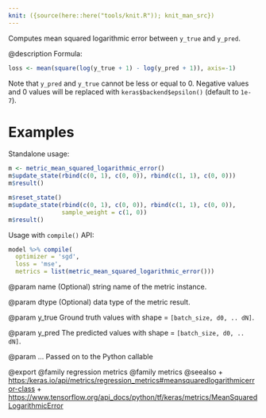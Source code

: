 ```yaml
---
knit: ({source(here::here("tools/knit.R")); knit_man_src})
---
```

Computes mean squared logarithmic error between `y_true` and `y_pred`.

@description
Formula:

```r
loss <- mean(square(log(y_true + 1) - log(y_pred + 1)), axis=-1)
```

Note that `y_pred` and `y_true` cannot be less or equal to 0. Negative
values and 0 values will be replaced with `keras$backend$epsilon()`
(default to `1e-7`).

# Examples
Standalone usage:

```r
m <- metric_mean_squared_logarithmic_error()
m$update_state(rbind(c(0, 1), c(0, 0)), rbind(c(1, 1), c(0, 0)))
m$result()

m$reset_state()
m$update_state(rbind(c(0, 1), c(0, 0)), rbind(c(1, 1), c(0, 0)),
               sample_weight = c(1, 0))
m$result()
```

Usage with `compile()` API:

```r
model %>% compile(
  optimizer = 'sgd',
  loss = 'mse',
  metrics = list(metric_mean_squared_logarithmic_error()))
```

@param name
(Optional) string name of the metric instance.

@param dtype
(Optional) data type of the metric result.

@param y_true
Ground truth values with shape = `[batch_size, d0, .. dN]`.

@param y_pred
The predicted values with shape = `[batch_size, d0, .. dN]`.

@param ...
Passed on to the Python callable

@export
@family regression metrics
@family metrics
@seealso
+ <https:/keras.io/api/metrics/regression_metrics#meansquaredlogarithmicerror-class>
+ <https://www.tensorflow.org/api_docs/python/tf/keras/metrics/MeanSquaredLogarithmicError>

